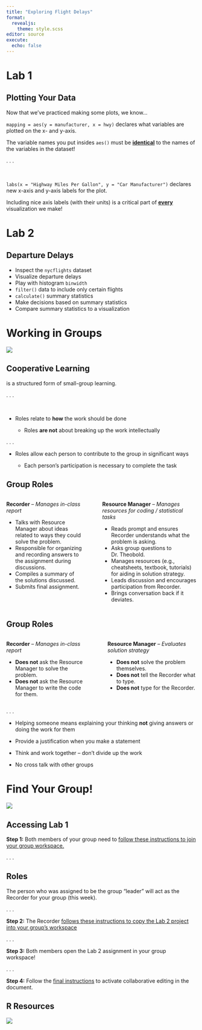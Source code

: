 ```yaml
---
title: "Exploring Flight Delays"
format: 
  revealjs:
    theme: style.scss
editor: source
execute: 
  echo: false
---
```


# Lab 1

## Plotting Your Data

Now that we've practiced making some plots, we know...

:::: small
`mapping = aes(y = manufacturer, x = hwy)` declares what variables are plotted
on the x- and y-axis.

::: callout-tip
The variable names you put insides `aes()` must be [**identical**]{.underline}
to the names of the variables in the dataset!
:::
::::

. . .

</br>

:::: small
`labs(x = "Highway Miles Per Gallon", y = "Car Manufacturer")` declares new 
x-axis and y-axis labels for the plot.

::: callout-tip
Including nice axis labels (with their units) is a critical part of [**every**]{.underline} visualization we make!
:::
::::

<!-- ##  {background-color="#D4D4D4"} -->

<!-- ```{r packages} -->
<!-- library(tidyverse) -->
<!-- library(kableExtra) -->
<!-- ``` -->

<!-- ::: {style="font-size: 2em; color: #0F4C81;"} -->
<!-- Suppose... -->
<!-- ::: -->

<!-- > ["Overall this instructor was educationally effective."]{style="color: #ed8402;"} -->

<!-- . . . -->

<!-- ::: {.midi} -->
<!-- ```{r} -->
<!-- #| echo: false -->
<!-- #| label:  table-of-eval-scores -->

<!-- evals <- tibble(  -->
<!--   year = c(rep(2021, 2), rep(2022, 5) ),  -->
<!--   quarter = c(rep("Fall", 2),  -->
<!--               rep("Winter", 2),  -->
<!--               rep("Spring", 3)  -->
<!--               ), -->
<!--   average = c(4.53, 4.36, 4.18, 4.24, 4.83, 4.41, 4)  -->
<!--   ) -->

<!-- kable(evals) %>%  -->
<!--   kable_styling(stripe_color = "light blue") -->
<!-- ``` -->
<!-- ::: -->

<!-- ##  -->

<!-- </br> -->

<!-- <center> -->

<!-- ::: {style="font-size: 3.5em; color: #ed8402;"} -->
<!-- How were those averages calculated? -->
<!-- ::: -->

<!-- </center> -->

<!-- ##  -->

<!-- </br> -->

<!-- <center> -->

<!-- ::: {style="font-size: 3.5em; color: #ed8402;"} -->
<!-- What do these averages mean? -->
<!-- ::: -->

<!-- </center> -->

<!-- ##  -->

<!-- </br> -->

<!-- <center> -->

<!-- ::: {style="font-size: 3.5em; color: #0F4C81;"} -->
<!-- What statistic(s) should be used instead? -->
<!-- ::: -->

<!-- </center> -->

<!-- ##  -->

<!-- ::: {style="font-size: 3.5em; color: #000000;"} -->
<!-- Averagarianism -->
<!-- ::: -->

<!-- ::: {style="font-size: 0.75em; color: #000000;"} -->
<!-- > "The primary research method of averagarianism is [aggregate, then analyze]{style="color: #ed8402;"}: First, [combine many people together and look for patterns in the group]{style="color: #ed8402;"}. Then, use these group patterns (such as averages and other statistics) to analyze and model individuals. The science of the individual instead instructs scientists to analyze, then aggregate: First, look for pattern within each individual. Then, look for ways to combine these individual patterns into collective insight." -->
<!-- > -->
<!-- > *The End of Average* by Todd Rose -->
<!-- ::: -->

<!-- ##  {background-color="#D4D4D4"} -->

<!-- ::: {style="font-size: 3.5em; color: #000000;"} -->
<!-- Some Rules to Play By -->
<!-- ::: -->

<!-- </br> -->

<!-- :::: {style="color: #000000;"} -->
<!-- ::: incremental -->
<!-- -   Look at and understand your data before aggregating! -->
<!-- -   Should the variables that are numerical **actually** numerical? -->
<!-- -   Consider what statistic is the most appropriate for the question. -->
<!-- ::: -->
<!-- :::: -->

# Lab 2

## Departure Delays

-   Inspect the `nycflights` dataset
-   Visualize departure delays
-   Play with histogram `binwidth`
-   `filter()` data to include only certain flights
-   `calculate()` summary statistics
-   Make decisions based on summary statistics
-   Compare summary statistics to a visualization

# Working in Groups 

![](images/cats-programming.jpg){fig-alt="Two cats staring at a computer screen, in a dimly lit room. The computer screen is displaying a picture of a cat."}

## Cooperative Learning

is a structured form of small-group learning.

. . .

</br>

-   Roles relate to **how** the work should be done

    -   Roles **are not** about breaking up the work intellectually

. . .

-   Roles allow each person to contribute to the group in significant ways

    -   Each person's participation is necessary to complete the task

## Group Roles

::: columns
::: {.column width="44%"}
**Recorder** -- *Manages in-class report*

::: {.fragment}
::: {.small}
-   Talks with Resource Manager about ideas related to ways they could solve the
problem.
-   Responsible for organizing and recording answers to the assignment during
discussions.
-   Compiles a summary of the solutions discussed.
-   Submits final assignment.
:::
:::
:::

::: {.column width="2%"}
:::

::: {.column width="54%"}
**Resource Manager** -- *Manages resources for coding / statistical tasks*

::: {.fragment}
::: {.small}
-   Reads prompt and ensures Recorder understands what the problem is asking. 
-   Asks group questions to Dr. Theobold. 
-   Manages resources (e.g., cheatsheets, textbook, tutorials) for aiding in
solution strategy. 
-   Leads discussion and encourages participation from Recorder.
-   Brings conversation back if it deviates.
:::
:::
:::

:::

## Group Roles

::: columns
::: {.column width="47%"}
**Recorder** -- *Manages in-class report*

::: {.small}
-   **Does not** ask the Resource Manager to solve the problem. 
-   **Does not** ask the Resource Manager to write the code for them. 
:::
:::

::: {.column width="2%"}
:::

::: {.column width="51%"}
**Resource Manager** -- *Evaluates solution strategy*

::: {.small}
-   **Does not** solve the problem themselves. 
-   **Does not** tell the Recorder what to type.
-   **Does not** type for the Recorder. 
:::
:::

:::

. . .

::: {.small}
-   Helping someone means explaining your thinking **not** giving answers or doing the work for them

-   Provide a justification when you make a statement

-   Think and work together -- don't divide up the work

-   No cross talk with other groups
:::

# Find Your Group! 

![](images/canvas-groups.png){fig-alt="Screenshot of Canvas homepage noting with an arrow where the Groups a student is in can be found."}

## Accessing Lab 1

::: {.midi}
**Step 1:** Both members of your group need to [follow these instructions to join your group workspace.](https://scribehow.com/shared/Joining_your_SGROUP_workspace__KnGc1NYfQqGcEmgoMwTQHQ)
:::

. . .

::: {.small}
::: {.callout-note}
# Roles
The person who was assigned to be the group "leader" will act as the Recorder
for your group (this week). 
:::
:::

. . .

::: {.midi}
**Step 2:** The Recorder [follows these instructions to copy the Lab 2 project into your group's workspace]()
:::

. . .

::: {.midi}
**Step 3:** Both members open the Lab 2 assignment in your group workspace!
:::

. . .

::: {.midi}
**Step 4:** Follow the [final instructions](https://scribehow.com/shared/Moving_Files_in_Posit_Cloud_for_STAT_218_Copy__Q3uBlpp_TBWRZzVJmCjbsA) to activate collaborative editing in the document. 
:::

## R Resources

![](images/week-2-resources.png)